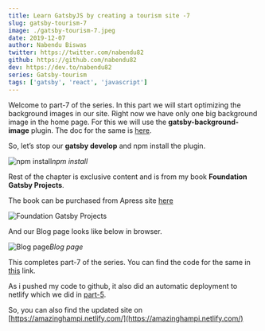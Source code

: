 ```yaml
---
title: Learn GatsbyJS by creating a tourism site -7
slug: gatsby-tourism-7
image: ./gatsby-tourism-7.jpeg
date: 2019-12-07
author: Nabendu Biswas
twitter: https://twitter.com/nabendu82
github: https://github.com/nabendu82
dev: https://dev.to/nabendu82
series: Gatsby-tourism
tags: ['gatsby', 'react', 'javascript']
---
```


Welcome to part-7 of the series. In this part we will start optimizing the background images in our site. Right now we have only one big background image in the home page. For this we will use the **gatsby-background-image** plugin. The doc for the same is [here](https://www.gatsbyjs.org/packages/gatsby-background-image/).

So, let’s stop our **gatsby develop** and npm install the plugin.

![npm install](https://ik.imagekit.io/thewebdev/GatsbyTourism/7/1_bF7_KHAQx.png)*npm install*

Rest of the chapter is exclusive content and is from my book **Foundation Gatsby Projects**.

The book can be purchased from Apress site <a href="https://www.apress.com/in/book/9781484265574" target="_blank" rel="noopener noreferrer">here</a>




<div className={styles.image__small}>

![Foundation Gatsby Projects](https://res.cloudinary.com/dxkxvfo2o/image/upload/v1609570264/Foundation_Gatsby_zilffx.jpg)

</div>

And our Blog page looks like below in browser.

![Blog page](https://ik.imagekit.io/thewebdev/GatsbyTourism/7/14_LKyixj1mAO.png)*Blog page*

This completes part-7 of the series. You can find the code for the same in [this](https://github.com/nabendu82/gatsbyTourism) link.

As i pushed my code to github, it also did an automatic deployment to netlify which we did in [part-5](https://dev.to/nabendu82/learn-gatsbyjs-by-creating-a-tourism-site-5-h5a).

So, you can also find the updated site on [https://amazinghampi.netlify.com/](https://amazinghampi.netlify.com/)


